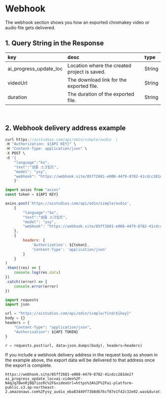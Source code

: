 # Webhook

The webhook section shows you how an exported chromakey video or audio file gets delivered.

## 1. Query String in the Response

|key|desc|type|
|:---|:---|:---|
|ai_progress_update_loc|Location where the created project is saved.|String|
|videoUrl|The download link for the exported file.|String|
|duration|The duration of the exported file.|String|

<br/>


## 2. Webhook delivery address example


<Tabs>
<TabItem value="curl" label="cURL">

```js
curl https://aistudios.com/api/odin/simple/audio  \
-H "Authorization: ${API KEY}" \
-H "Content-Type: application/json" \
-X POST \
-d '{
    "language":"ko",
    "text":"샘플 스크립트",
    "model": "ysy",
    "webhook": "https://webhook.site/85ff2681-e008-4479-8782-41cdcc281de2"
    }'
```

</TabItem>
<TabItem value="js" label="Node.js">

```js
import axios from "axios" 
const token = ${API KEY}

axios.post('https://aistudios.com/api/odin/simple/audio', 
    {
        "language":"ko",
        "text":"샘플 스크립트",
        "model": "ysy",
        "webhook": "https://webhook.site/85ff2681-e008-4479-8782-41cdcc281de2"
    }, 
    {
        headers: {
            'Authorization': ${token},
            'Content-Type': 'application/json'
        }
    }
)
.then((res) => {
    console.log(res.data)
})
.catch((error) => {
    console.error(error)
})
```

</TabItem>
<TabItem value="py" label="Python">

```py
import requests
import json

url = "https://aistudios.com/api/odin/simple/find/${key}"
body = {}
headers = {
    "Content-Type": "application/json",
    "Authorization": ${API TOKEN}
}

r = requests.post(url, data=json.dumps(body), headers=headers)
```

</TabItem>
</Tabs>

If you include a webhook delivery address in the request body as shown in the example above, the export data will be delivered to that address once the export is complete.

```http
https://webhook.site/85ff2681-e008-4479-8782-41cdcc281de2?ai_progress_update_loc=ai-video%2F-N4qJq7DwnRjBQ7iozRc%2F&videoUrl=https%3A%2F%2Fai-platform-public.s3.ap-northeast-2.amazonaws.com%2Fysy_audio_eba83449f73b8db76cf87e1f42c32e02.wav&duration=3.274014
```